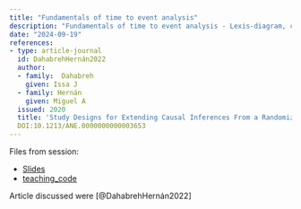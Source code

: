 ```yaml
---
title: "Fundamentals of time to event analysis"
description: "Fundamentals of time to event analysis - Lexis-diagram, choice of time scale, Definition of key concepts: Censoring, Competing Risks, Kaplan-Meier, Cumulative Incidence (with competing risks)"
date: "2024-09-19"
references:
- type: article-journal
  id: DahabrehHernán2022
  author:
  - family:  Dahabreh
    given: Issa J
  - family: Hernán
    given: Miguel A 
  issued: 2020
  title: 'Study Designs for Extending Causal Inferences From a Randomized Trial to a Target Population'
  DOI:10.1213/ANE.0000000000003653
---
```


Files from session:

- [Slides](slides.pdf)
- [teaching_code](teaching_code.R)

Article discussed were [@DahabrehHernán2022] 
